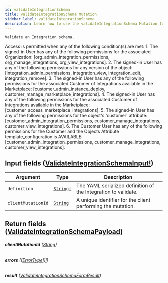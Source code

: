 ```yaml
---
id: validateIntegrationSchema
title: validateIntegrationSchema Mutation
sidebar_label: validateIntegrationSchema
description: Learn how to use the validateIntegrationSchema Mutation for Builder's API.
---
```


    Validate an Integration schema.

Access is permitted when any of the following condition(s) are met: 1. The signed-in User has any of the following permissions for the associated Organization: [org_admin_integration_permissions, org_manage_integrations, org_view_integrations]. 2. The signed-in User has any of the following permissions for any version of the object: [integration_admin_permissions, integration_view, integration_edit, integration_remove]. 3. The signed-in User has any of the following permissions for the associated Customer of Integrations available in the Marketplace: [customer_admin_instance_deploy, customer_manage_marketplace_integrations]. 4. The signed-in User has any of the following permissions for the associated Customer of Integrations available in the Marketplace: [customer_access_marketplace_integrations]. 5. The signed-in User has any of the following permissions for the object's 'customer' attribute: [customer_admin_integration_permissions, customer_manage_integrations, customer_view_integrations]. 6. The Customer User has any of the following permissions for the Customer and the Objects Attribute template_configuration is AVAILABLE: [customer_admin_integration_permissions, customer_manage_integrations, customer_view_integrations].

## Input fields ([ValidateIntegrationSchemaInput!](/docs/composer/builder/api/schema/input_object/ValidateIntegrationSchemaInput.mdx))

| Argument           | Type                                      | Description                                                    |
| ------------------ | ----------------------------------------- | -------------------------------------------------------------- |
| `definition`       | [`String!`](/docs/composer/builder/api/schema/scalar/String.mdx) | The YAML serialized definition of the Integration to validate. |
| `clientMutationId` | [`String`](/docs/composer/builder/api/schema/scalar/String.mdx)  | A unique identifier for the client performing the mutation.    |

## Return fields ([ValidateIntegrationSchemaPayload](/docs/composer/builder/api/schema/object/ValidateIntegrationSchemaPayload.mdx))

###### <b>clientMutationId</b> ([String](/docs/composer/builder/api/schema/scalar/String.mdx))

###### <b>errors</b> ([[ErrorType!]!](/docs/composer/builder/api/schema/object/ErrorType.mdx))

###### <b>result</b> ([ValidateIntegrationSchemaFormResult](/docs/composer/builder/api/schema/object/ValidateIntegrationSchemaFormResult.mdx))
